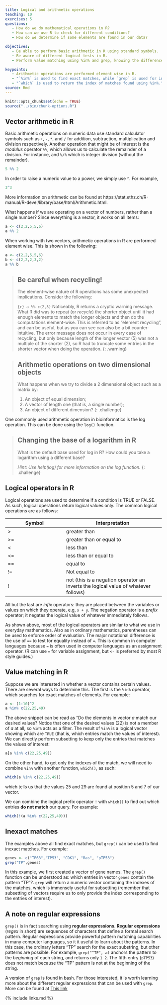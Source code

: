 ```yaml
---
title: Logical and arithmetic operations
teaching: 10
exercises: 5
questions: 
   - How do we do mathematical operations in R?
   - How can we use R to check for different conditions?
   - How do we determine if some elements are found in our data?

objectives:
   - Be able to perform basic arithmetic in R using standard symbols.
   - Be aware of different logical tests in R.
   - Perform value matching using %in% and grep, knowing the difference between the two operations.

keypoints:
   - Arithmetic operations are performed element wise in R.
   - "`%in%` is used to find exact matches, while `grep` is used for inexact matches."
   - "`which` is used to return the index of matches found using %in%."
source: Rmd
---
```



```r
knitr::opts_chunk$set(echo = TRUE)
source("../bin/chunk-options.R")
```
## Vector arithmetic in R

Basic arithmetic operations on numeric data use standard calculator symbols such as `+`,
`-`, `*`, and `/` for addition, subtraction, multiplication and division
respectively. Another operation that might be of interest is the *modulus*
operator `%%`, which allows us to calculate the remainder of a division. For
instance, and `%/%` which is integer division (without the remainder).

```r
5 %% 2
```

In order to raise a numeric value to a power, we simply use `^`. For example, 

```r
3^3
```
 
More information on arithmetic can be found at
https://stat.ethz.ch/R-manual/R-devel/library/base/html/Arithmetic.html.
 
What happens if we are operating on a vector of numbers, rather than a single number? Since everything is a vector, it works on all items: 

```r
a <- c(2,2,5,5,6)
a %% 2
```

When working with two vectors, arithmetic operations in R are performed element wise. This is shown in the following: 

```r
a <- c(2,2,5,5,6)
b <- c(2,2,2,3,2)
a %% b
```

> ## Be careful when recycling!
>
> The element-wise nature of R operations has some unexpected implications. Consider the following: 
>
> ```{r}
> a %% c(2,3)
> ```
> Noticeably, R returns a cryptic warning message. What R did was to repeat (or *recycle*) the shorter object until it had enough elements to match the longer objects 
> and then do the computations element-wise. This is referred
> to as "element recycling", and can be useful, but as you can see can also be a bit
> counter-intuitive. The error message does not occur in every case of recycling, but only because length of the longer vector (5) was not a multiple of the shorter (2), so
> R had to truncate some
> entries in the shorter vector when doing the operation.
{: .warning}

> ## Arithmetic operations on two dimensional objects
>
> What happens when we try to divide a 2 dimensional object such as a matrix by:
>
> 1. An object of equal dimension;
> 2. A vector of length one (that is, a single number);
> 3. An object of different dimension? 
{: .challenge}

One commonly used arithmetic operation in bioinformatics is the log operation.
This can be done using the `log()` function.

>## Changing the base of a logarithm in R
>
> What is the default base used for log in R? How could you take a logarithm
> using a different base?
> 
> *Hint: Use help(log) for more information on the log function.* 
{: .challenge}

## Logical operators in R

Logical operations are used to determine if a condition is TRUE or FALSE. As
such, logical operations return logical values only. The common logical
operations are as follows:

|Symbol|Interpretation       |
|----------|-----------------|
|>         | greater than  	 |
|>=        |greater than or equal to|
|<         | less than       |
|<=        |less than or equal to|
|==        |equal to        |
|!=        |   Not equal to |
|!         | not  (this is a negation operator an inverts the logical value of whatever follows) |


All but the last are *infix* operators: they are placed between the variables or
values on which they operate, e.g, `x + y`.  The negation operator is a *prefix*
operator; it negates the logical value of whatever immediately follows.

As shown above, most of the logical operators are similar to what we use in
everyday mathematics. Also as in ordinary mathematics, parentheses can be used
to enforce order of evaluation. The major notational difference is the use of
`==` to test for equality instead of `=`. This is common in computer languages
because `=` is often used in computer languages as an assignment operator. (R
can use `=` for variable assignment, but `<-` is preferred by most R style
guides.)


## Value matching in R

Suppose we are interested in whether a vector contains certain values. There are
several ways to determine this. The first is the `%in%` operator, which
searches for exact matches of elements. For example:


```r
a <- (1:10)^2
a %in% c(22,25,49)
```

The above snippet can be read as "Do the elements in vector *a* match our
desired values? Notice that one of the desired values (22) is not a member of *a* at all, so `%in%` acts as a filter. The result of `%in%` is a logical vector showing
which are `TRUE` (that is, which entries match the values of interest). We can
directly perform subsetting to keep only the entries that matches the values of
interest:

```r
a[a %in% c(22,25,49)]
```

On the other hand, to get only the indexes of the match, we will need to combine `%in%` with another function, `which()`, as such: 

```r
which(a %in% c(22,25,49))
```
which tells us that the values 25 and 29 are found at position 5 and 7 of our vector.

We can combine the logical prefix operator `!` with `which()` to find out which entries **do not match** our query. For example: 

```r
which(!(a %in% c(22,25,49)))
```

## Inexact matches

The examples above all find exact matches, but `grep()` can be used to find inexact matches. For example: 


```r
genes <- c("TP63","TP53", "CDK1", "Ras", "pTP53")
grep("TP",genes)
```


In this example, we first created a vector of gene names. The `grep()`
function can be understood as: which entries in vector `genes` contain the pattern
"TP"?. `grep` will return a numeric vector containing the indexes of the
matches, which is immensely useful for subsetting (remember that subsetting of
vectors require us to only provide the index corresponding to the entries of
interest).

## A note on regular expressions

`grep()` is in fact searching using **regular expressions**. **Regular
expressions** (*regex* in short) are sequences of characters that define a
formal search pattern. Regular expressions provide powerful pattern matching
capabilities in many computer languages, so it it useful to learn about the
patterns. In this case, the ordinary letters "TP" search for the exact
substring, but other patterns are possible.  For example, `grep("^TP", a)`
anchors the pattern to the *beginning* of each string, and returns only `1 2`.
The fifth entry (`pTP53`) does not match because the "TP" pattern is not at the
beginning of the string.

A version of `grep` is found in bash. For those interested, it is worth
learning more about the different regular expressions that can be used with
`grep`. More can be found at [This link](http://www.memoryhacking.com/Misc/Tut/Wildcards%20and%20Regular%20Expressions.htm)


{% include links.md %}

